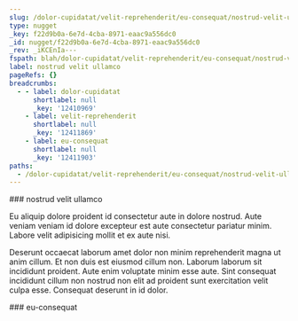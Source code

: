 ```yaml
---
slug: /dolor-cupidatat/velit-reprehenderit/eu-consequat/nostrud-velit-ullamco
type: nugget
_key: f22d9b0a-6e7d-4cba-8971-eaac9a556dc0
_id: nugget/f22d9b0a-6e7d-4cba-8971-eaac9a556dc0
_rev: _iKCEnIa---
fspath: blah/dolor-cupidatat/velit-reprehenderit/eu-consequat/nostrud-velit-ullamco.md
label: nostrud velit ullamco
pageRefs: {}
breadcrumbs:
  - - label: dolor-cupidatat
      shortlabel: null
      _key: '12410969'
    - label: velit-reprehenderit
      shortlabel: null
      _key: '12411869'
    - label: eu-consequat
      shortlabel: null
      _key: '12411903'
paths:
  - /dolor-cupidatat/velit-reprehenderit/eu-consequat/nostrud-velit-ullamco
---
```


<NuggetArea>
<Nugget slug="/dolor-cupidatat/velit-reprehenderit/eu-consequat/nostrud-velit-ullamco" type="nugget" _key="f22d9b0a-6e7d-4cba-8971-eaac9a556dc0" _id="nugget/f22d9b0a-6e7d-4cba-8971-eaac9a556dc0" _rev="_iKCEnIa---" fspath="blah/dolor-cupidatat/velit-reprehenderit/eu-consequat/nostrud-velit-ullamco.md" label="nostrud velit ullamco" paths="/dolor-cupidatat/velit-reprehenderit/eu-consequat/nostrud-velit-ullamco">
<NuggetBody>
### nostrud velit ullamco

Eu aliquip dolore proident id consectetur aute in dolore nostrud. Aute veniam veniam id dolore excepteur est aute consectetur pariatur minim. Labore velit adipisicing mollit et ex aute nisi.

Deserunt occaecat laborum amet dolor non minim reprehenderit magna ut anim cillum. Et non duis est eiusmod cillum non. Laborum laborum sit incididunt proident. Aute enim voluptate minim esse aute. Sint consequat incididunt cillum non nostrud non elit ad proident sunt exercitation velit culpa esse. Consequat deserunt in id dolor.

</NuggetBody>
<Breadcrumbs>
<Crumbs>
<Crumb _key="12410969" label="dolor-cupidatat" /><Crumb _key="12411869" label="velit-reprehenderit" /><Crumb _key="12411903" label="eu-consequat" />
</Crumbs>
</Breadcrumbs>
</Nugget>

<NuggetsInbound>
</NuggetsInbound>
<NuggetsOutbound>
</NuggetsOutbound>
</NuggetArea>
<PassagesInbound>
<Passage direction="inbound" type="passage" _key="12411903" _id="passage/12411903" _rev="_iKCEnIS--A" label="eu-consequat" passage="eu-consequat" fspath="blah/dolor-cupidatat/velit-reprehenderit/eu-consequat" paths="/dolor-cupidatat/velit-reprehenderit/eu-consequat" slug="/dolor-cupidatat/velit-reprehenderit/eu-consequat">
<NuggetBody>
### eu-consequat

</NuggetBody>
<Breadcrumbs>
<Crumbs>
<Crumb _key="12410969" label="dolor-cupidatat" /><Crumb _key="12411869" label="velit-reprehenderit" />
</Crumbs>
</Breadcrumbs>
</Passage>

</PassagesInbound>
<PassagesOutbound>
</PassagesOutbound>